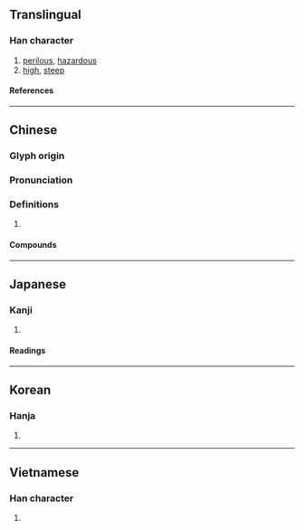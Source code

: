 {{character info}}
==Translingual==

===Han character===
{{Han char|rn=46|rad=山|as=04|sn=7|four=22247|canj=UNHE|ids=⿱山及}}

# [[perilous]], [[hazardous]]
# [[high]], [[steep]]

====References====
{{Han ref|kx=0308.180|dkj=07929|dj=0607.350|hdz=10764.190|uh=5C8C}}

----

==Chinese==
{{zh-forms}}

===Glyph origin===
{{Han etym}}

===Pronunciation===
{{zh-pron
|m=jí
|c=kap1,gap6,ngap6
|c_note=gap6, ngap6 - variant
|mn=gi̍p
|mc=y
|oc=y
|cat=
}}

===Definitions===
{{zh-hanzi}}

# {{rfdef|zh}}

====Compounds====
{{zh-der|岌岌|岌岌可危|岌嶪|嶷岌}}

----

==Japanese==

===Kanji===
{{ja-kanji|grade=|rs=山04}}

# {{rfdef|ja|sort=山04}}

====Readings====
{{ja-readings
|goon=ごう
|kanon=ぎゅう
|kanyoon=きゅう
|kun=たかい
}}

----

==Korean==

===Hanja===
{{ko-hanja|급}}

# {{rfdef|ko|sort=山04}}

----

==Vietnamese==

===Han character===
{{vi-readings|rs=山04|reading=ngập}}

# {{rfdef|vi|sort=山04}}